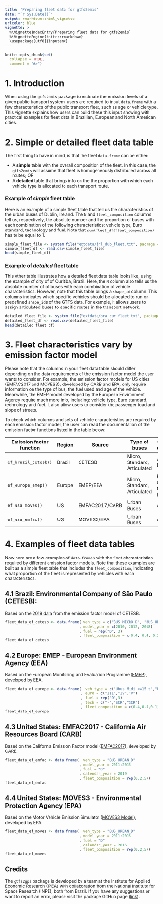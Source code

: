 ```yaml
---
title: 'Preparing fleet data for gtfs2emis'
date: "`r Sys.Date()`"
output: rmarkdown::html_vignette
urlcolor: blue
vignette: >
  %\VignetteIndexEntry{Preparing fleet data for gtfs2emis} 
  %\VignetteEngine{knitr::rmarkdown} 
  \usepackage[utf8]{inputenc}
---
```


```r
knitr::opts_chunk$set(
  collapse = TRUE,
  comment = "#>")
```

# 1. Introduction

When using the `gtfs2emis` package to estimate the emission levels of a given public transport system, users are required to input `data.frame` with a few characteristics of the public transport fleet, such as age or vehicle type. This vignette explains how users can build these this input showing with practical examples for fleet data in Brazilian, European and North American cities.


# 2. Simple or detailed fleet data table

The first thing to have in mind, is that the fleet `data.frame` can be either:

- A **simple** table with the overall composition of the fleet. In this case, the `gtfs2emis` will assume that fleet is homogeneously distributed across all routes; OR
- A **detailed** table that brings info on the the proportion with which each vehicle type is allocated to each transport route.

### Example of *simple* fleet table

Here is an example of a simple fleet table that tell us the characteristics of the urban buses of Dublin, Ireland. The `N` and `fleet_composition` columns tell us, respectively, the absolute number and the proportion of buses with each combination of the following characteristics: vehicle type, Euro standard, technology and fuel. Note that `sum(fleet_df$fleet_composition)` has to be equal to 1.

```r
simple_fleet_file <- system.file("extdata/irl_dub_fleet.txt", package = "gtfs2emis")
simple_fleet_df <- read.csv(simple_fleet_file)
head(simple_fleet_df)
```


### Example of *detailed* fleet table

This other table illustrates how a detailed fleet data table looks like, using the example of city of of Curitiba, Brazil. Here, the `N` column also tells us the absolute number of of buses with each combination of vehicle characteristics. However, note that this table brings a `shape_id` column. This columns indicates which specific vehicles should be allocated to run on predefined `shape_id`s of the GTFS data. For example, it allows users to assign articulated buses to specific routes in the transport network.

```r
detailed_fleet_file <- system.file("extdata/bra_cur_fleet.txt", package = "gtfs2emis")
detailed_fleet_df <- read.csv(detailed_fleet_file)
head(detailed_fleet_df)
```



# 3. Fleet characteristics vary by emission factor model

Please note that the columns in your fleet data table should differ depending on the data requirements of the emission factor model the user wants to consider. For example, the emission factor models for US cities (EMFAC2017 and MOVES3), developed by CARB and EPA, only require information on the type of bus, the fuel used and age of the vehicle. Meanwhile, the EMEP model developed by the European Environment Agency require much more info, including: vehicle type, Euro standard, technology and fuel. It also allow users to consider the passenger load and slope of streets.

To check which columns and sets of vehicle characteristics are required by each emission factor model, the user can read the documentation of the emission factor functions listed in the table below:

| Emission factor function | Region  | Source        | Type of buses                | Other required characteristics            |
|--------------------------|---------|---------------|------------------------------|-------------------------------------------|
| `ef_brazil_cetesb()`     | Brazil  | CETESB        | Micro, Standard, Articulated | Age, Fuel, EURO stage                     |
| `ef_europe_emep()`       | Europe  | EMEP/EEA      | Micro, Standard, Articulated | Fuel, EURO stage, technology, load, slope |
| `ef_usa_moves()`         | US      | EMFAC2017/CARB| Urban Buses                  | Age, Fuel                                 |
| `ef_usa_emfac()`         | US      | MOVES3/EPA    | Urban Buses                  | Age, Fuel                                 |




# 4. Examples of fleet data tables

Now here are a few examples of `data.frames` with the fleet characteristics required by different emission factor models. Note that these examples are built as a simple fleet table that includes the `fleet_composition`, indicating what proportion of the fleet is represented by vehicles with each characteristics.


## 4.1 Brazil: Environmental Company of São Paulo (CETESB):

Based on the [2019 data](https://cetesb.sp.gov.br/veicular/relatorios-e-publicacoes/) from the emission factor model of CETESB.


```r
fleet_data_ef_cetesb <- data.frame( veh_type = c("BUS_MICRO_D", "BUS_URBAN_D", "BUS_ARTIC_D")
                                  , model_year = c(2010, 2012, 2018)
                                  , fuel = rep("D", 3)
                                  , fleet_composition = c(0.4, 0.4, 0.2))
fleet_data_ef_cetesb
```


## 4.2 Europe: EMEP - European Environment Agency (EEA) 

Based on the European Monitoring and Evaluation Programme ([EMEP](https://www.eea.europa.eu/themes/air/air-pollution-sources-1/emep-eea-air-pollutant-emission-inventory-guidebook/emep)), developed by EEA.

```r
fleet_data_ef_europe <- data.frame(  veh_type = c("Ubus Midi <=15 t","Ubus Std 15 - 18 t" ,"Ubus Artic >18 t")
                                   , euro = c("III","IV","V")
                                   , fuel = rep("D",3)
                                   , tech = c("-","SCR","SCR")
                                   , fleet_composition = c(0.4,0.5,0.1)) #
fleet_data_ef_europe
```

## 4.3 United States: EMFAC2017 - California Air Resources Board (CARB)

Based on the California Emission Factor model ([EMFAC2017](https://arb.ca.gov/emfac/)), developed by CARB.

```r
fleet_data_ef_emfac <- data.frame(  veh_type = "BUS_URBAN_D"
                                  , model_year = 2011:2015
                                  , fuel = "D"
                                  , calendar_year = 2019
                                  , fleet_composition = rep(0.2,5))
fleet_data_ef_emfac
```

## 4.4 United States: MOVES3 - Environmental Protection Agency (EPA)

Based on the Motor Vehicle Emission Simulator ([MOVES3 Model](https://www.epa.gov/moves)), developed by EPA.


```r
fleet_data_ef_moves <- data.frame(  veh_type = "BUS_URBAN_D"
                                  , model_year = 2011:2015
                                  , fuel = "D"
                                  , calendar_year = 2016
                                  , fleet_composition = rep(0.2,5))
fleet_data_ef_moves
```




## Credits

The `gtfs2gps` package is developed by a team at the Institute for Applied Economic Research (IPEA) with collaboration from the National Institute for Space Research (INPE), both from Brazil. If you have any suggestions or want to report an error, please visit the package GitHub page ([link](https://github.com/ipeaGIT/gtfs2emis)).
